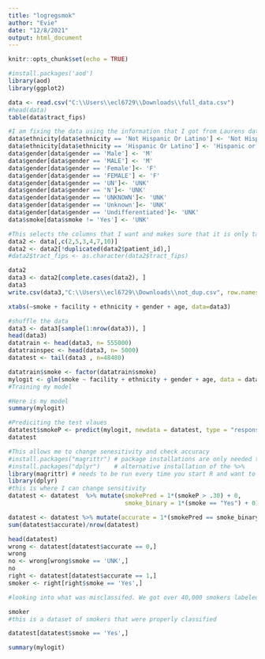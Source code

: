 ---
title: "logregsmok"
author: "Evie"
date: "12/8/2021"
output: html_document
---

```{r setup, include=FALSE}
knitr::opts_chunk$set(echo = TRUE)
```


```{r cars}
#install.packages('aod')
library(aod)
library(ggplot2)
```
```{r}
data <- read.csv("C:\\Users\\ecl6729\\Downloads\\full_data.csv")
#head(data)
table(data$tract_fips)
```
```{r}
#I am fixing the data using the information that I got from Laurens data dictionary work
data$ethnicity[data$ethnicity == 'Not Hispanic Or Latino'] <- 'Not Hispanic or Latino'
data$ethnicity[data$ethnicity == 'Hispanic Or Latino'] <- 'Hispanic or Latino'
data$gender[data$gender == 'Male'] <- 'M'
data$gender[data$gender == 'MALE'] <- 'M'
data$gender[data$gender == 'Female']<- 'F'
data$gender[data$gender == 'FEMALE'] <- 'F'
data$gender[data$gender == 'UN']<- 'UNK'
data$gender[data$gender == 'N']<- 'UNK'
data$gender[data$gender == 'UNKNOWN']<- 'UNK'
data$gender[data$gender == 'Unknown']<- 'UNK'
data$gender[data$gender == 'Undifferentiated']<- 'UNK'
data$smoke[data$smoke != 'Yes'] <- 'UNK'


```
```{r}
#This selects the columns that I want and makes sure that it is only taking individual patient IDs 
data2 <- data[,c(2,5,3,4,7,10)]
data2 <- data2[!duplicated(data2$patient_id),]
#data2$tract_fips <- as.character(data2$tract_fips)
```
```{r}
data2
data3 <- data2[complete.cases(data2), ]
data3
write.csv(data3,"C:\\Users\\ecl6729\\Downloads\\not_dup.csv", row.names = FALSE)
```
```{r}
xtabs(~smoke + facility + ethnicity + gender + age, data=data3)

```
```{r}
#shuffle the data
data3 <- data3[sample(1:nrow(data3)), ]
head(data3)
datatrain <- head(data3, n= 555000)
datatrainspec <- head(data3, n= 5000)
datatest <- tail(data3 , n=48480)
```




```{r}
datatrain$smoke <- factor(datatrain$smoke)
mylogit <- glm(smoke ~ facility + ethnicity + gender + age, data = datatrain, family = "binomial")
#Training my model
```
```{r}

#Here is my model
summary(mylogit)

```

```{r}
#Prediciting the test vlaues
datatest$smokeP <- predict(mylogit, newdata = datatest, type = "response")
datatest

```
```{r}
#This allows me to change senesitivity and check accuracy
#install.packages("magrittr") # package installations are only needed the first time you use it
#install.packages("dplyr")    # alternative installation of the %>%
library(magrittr) # needs to be run every time you start R and want to use %>%
library(dplyr)
#this is where I can change sensitivity
datatest <- datatest  %>% mutate(smokePred = 1*(smokeP > .30) + 0, 
                                 smoke_binary = 1*(smoke == "Yes") + 0)

datatest <- datatest %>% mutate(accurate = 1*(smokePred == smoke_binary))
sum(datatest$accurate)/nrow(datatest)


```

```{r}
head(datatest)
wrong <- datatest[datatest$accurate == 0,]
wrong
no <- wrong[wrong$smoke == 'UNK',]
no
right <- datatest[datatest$accurate == 1,]
smoker <- right[right$smoke == 'Yes',]

#looking into what was misclassifed. We got over 40,000 smokers labeled correct
```

```{r}
smoker
#this is a dataset of smokers that were properly classified

```
```{r}
datatest[datatest$smoke == 'Yes',]

```

```{r}

summary(mylogit)

```